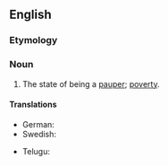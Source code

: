 ==English==

===Etymology===
{{suffix|pauper|ism|lang=en}}

===Noun===
{{en-noun|~}}

# The state of being a [[pauper]]; [[poverty]].

====Translations====
{{trans-top|poverty}}
* German: {{t+|de|Pauperismus|m}}
* Swedish: {{t+|sv|fattigdom|c}}
{{trans-mid}}
* Telugu: {{t+|te|పేదరికము}}
{{trans-bottom}}
